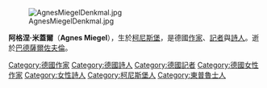[[File:AgnesMiegelDenkmal.jpg|thumb]]

'''阿格涅·米蓋爾'''（'''Agnes Miegel'''）{{BD|1879年|3月9日|1964年|10月26日}}，生於[[柯尼斯堡|柯尼斯堡]]，是德國[[作家|作家]]、[[記者|記者]]與[[詩人|詩人]]。逝於[[巴德薩爾佐夫倫|巴德薩爾佐夫倫]]。

{{Authority control}}
{{DEFAULTSORT:Miegel, Agnes}}
[[Category:德國作家|Category:德國作家]]
[[Category:德國詩人|Category:德國詩人]]
[[Category:德國記者|Category:德國記者]]
[[Category:德國女性作家|Category:德國女性作家]]
[[Category:女性詩人|Category:女性詩人]]
[[Category:柯尼斯堡人|Category:柯尼斯堡人]]
[[Category:東普魯士人|Category:東普魯士人]]